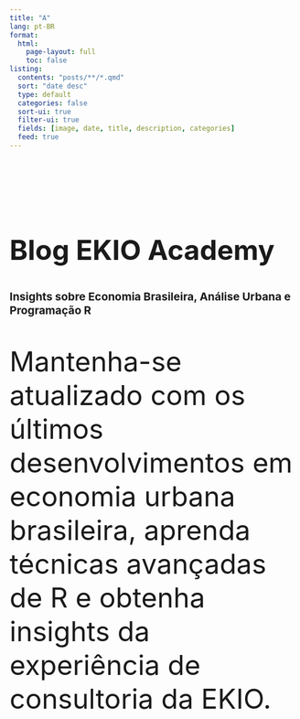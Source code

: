 ```yaml
---
title: "A"
lang: pt-BR
format:
  html:
    page-layout: full
    toc: false
listing:
  contents: "posts/**/*.qmd"
  sort: "date desc"
  type: default
  categories: false
  sort-ui: true
  filter-ui: true
  fields: [image, date, title, description, categories]
  feed: true
---
```


::: {.hero-section style="padding: 4rem 0; margin-bottom: 1rem;"}
::: {.container}
::: {.hero-content}
# Blog EKIO Academy {.hero-title style="font-size: 3rem;"}
## Insights sobre Economia Brasileira, Análise Urbana e Programação R {.hero-subtitle style="font-size: 1.2rem;"}

Mantenha-se atualizado com os últimos desenvolvimentos em economia urbana brasileira, aprenda técnicas avançadas de R e obtenha insights da experiência de consultoria da EKIO.
:::
:::
:::
